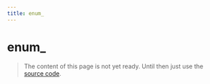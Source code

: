 ```yaml
---
title: enum_
---
```


# enum\_

> The content of this page is not yet ready. Until then just use the [source code](https://github.com/fabian-hiller/valibot/blob/main/library/src/schemas/enum/enum.ts).
